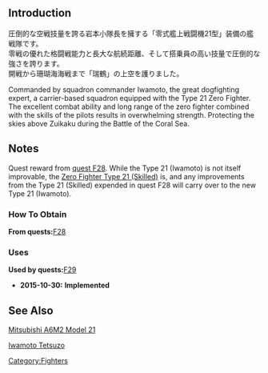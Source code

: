 {{EquipmentInfo|155}}

==Introduction==
圧倒的な空戦技量を誇る岩本小隊長を擁する「零式艦上戦闘機21型」装備の艦戦隊です。<br>
零戦の優れた格闘戦能力と長大な航続距離、そして搭乗員の高い技量で圧倒的な強さを誇ります。<br>
開戦から珊瑚海海戦まで「瑞鶴」の上空を護りました。

Commanded by squadron commander Iwamoto, the great dogfighting expert, a carrier-based squadron equipped with the Type 21 Zero Fighter.
The excellent combat ability and long range of the zero fighter combined with the skills of the pilots results in overwhelming strength.
Protecting the skies above Zuikaku during the Battle of the Coral Sea.

==Notes==
Quest reward from [[Quests#F28|quest F28]].  While the Type 21 (Iwamoto) is not itself improvable, the [[Zero Fighter Type 21 (Skilled)]] is, and any improvements from the Type 21 (Skilled) expended in quest F28 will carry over to the new Type 21 (Iwamoto).

<div class="mw-collapsible"><h3>How To Obtain</h3>
<div class="mw-collapsible-content">
'''From quests: '''[[Quests#F28|F28]]

</div></div>

<div class="mw-collapsible"><h3>Uses</h3>
<div class="mw-collapsible-content">
'''Used by quests: '''[[Quests#F29|F29]]

</div></div>


<div class="mw-collapsible><h3>Updates History</h3>
<div class="mw-collapsible-content>
* '''2015-10-30:''' '''Implemented'''
</div></div>

==See Also==
[[wikipedia:Mitsubishi A6M Zero#A6M2 Type 0 Model 21|Mitsubishi A6M2 Model 21]]

[[wikipedia:Tetsuz%C5%8D_Iwamoto|Iwamoto Tetsuzo]]
{{Equipmentlist}}
[[Category:Fighters]]